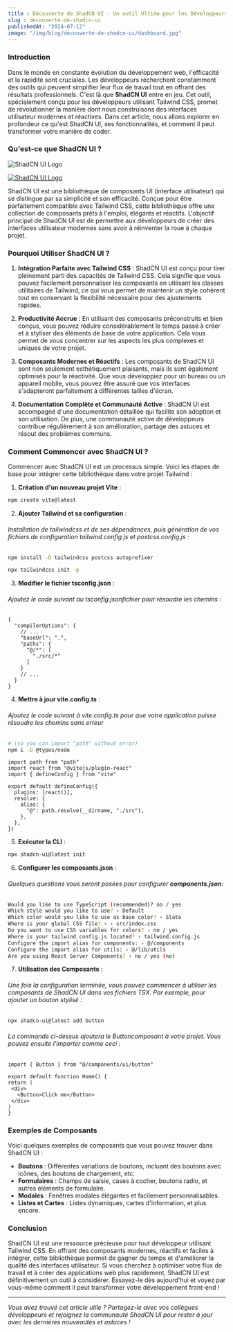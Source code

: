 ```yaml
---
title : Découverte de ShadCN UI - Un outil Ultime pour les Développeurs Tailwind
slug : decouverte-de-shadcn-ui
publishedAt: "2024-07-12"
image: "/img/blog/decouverte-de-shadcn-ui/dashboard.jpg"
---
```


### Introduction

Dans le monde en constante évolution du développement web, l'efficacité et la rapidité sont cruciales. Les développeurs recherchent constamment des outils qui peuvent simplifier leur flux de travail tout en offrant des résultats professionnels. C'est là que **ShadCN UI** entre en jeu. Cet outil, spécialement conçu pour les développeurs utilisant Tailwind CSS, promet de révolutionner la manière dont nous construisons des interfaces utilisateur modernes et réactives. Dans cet article, nous allons explorer en profondeur ce qu'est ShadCN UI, ses fonctionnalités, et comment il peut transformer votre manière de coder.

### Qu'est-ce que ShadCN UI ?

<img src="/img/blog/shadcn/dashboard.jpg" alt="ShadCN UI Logo" />

[![ShadCN UI Logo](/img/blog/decouverte-de-shadcn-ui/dashboard.jpg)](/img/blog/decouverte-de-shadcn-ui/dashboard.jpg)

ShadCN UI est une bibliothèque de composants UI (interface utilisateur) qui se distingue par sa simplicité et son efficacité. Conçue pour être parfaitement compatible avec Tailwind CSS, cette bibliothèque offre une collection de composants prêts à l'emploi, élégants et réactifs. L'objectif principal de ShadCN UI est de permettre aux développeurs de créer des interfaces utilisateur modernes sans avoir à réinventer la roue à chaque projet.

### Pourquoi Utiliser ShadCN UI ?

1. **Intégration Parfaite avec Tailwind CSS** : ShadCN UI est conçu pour tirer pleinement parti des capacités de Tailwind CSS. Cela signifie que vous pouvez facilement personnaliser les composants en utilisant les classes utilitaires de Tailwind, ce qui vous permet de maintenir un style cohérent tout en conservant la flexibilité nécessaire pour des ajustements rapides.

2. **Productivité Accrue** : En utilisant des composants préconstruits et bien conçus, vous pouvez réduire considérablement le temps passé à créer et à styliser des éléments de base de votre application. Cela vous permet de vous concentrer sur les aspects les plus complexes et uniques de votre projet.

3. **Composants Modernes et Réactifs** : Les composants de ShadCN UI sont non seulement esthétiquement plaisants, mais ils sont également optimisés pour la réactivité. Que vous développiez pour un bureau ou un appareil mobile, vous pouvez être assuré que vos interfaces s'adapteront parfaitement à différentes tailles d'écran.

4. **Documentation Complète et Communauté Active** : ShadCN UI est accompagné d'une documentation détaillée qui facilite son adoption et son utilisation. De plus, une communauté active de développeurs contribue régulièrement à son amélioration, partage des astuces et résout des problèmes communs.

### Comment Commencer avec ShadCN UI ?

Commencer avec ShadCN UI est un processus simple. Voici les étapes de base pour intégrer cette bibliothèque dans votre projet Tailwind :

1. **Création d'un nouveau projet Vite** :

  ```bash
  npm create vite@latest
  ```

2. **Ajouter Tailwind et sa configuration** :

###### Installation de tailwindcss et de ses dépendances, puis génération de vos fichiers de configuration tailwind.config.js et postcss.config.js :

```bash 
npm install -D tailwindcss postcss autoprefixer

npx tailwindcss init -p
```

3. **Modifier le fichier tsconfig.json** :
###### Ajoutez le code suivant au tsconfig.jsonfichier pour résoudre les chemins :

```tsx
{
  "compilerOptions": {
    // ...
    "baseUrl": ".",
    "paths": {
      "@/*": [
        "./src/*"
      ]
    }
    // ...
  }
}
```

4. **Mettre à jour vite.config.ts** :

###### Ajoutez le code suivant à vite.config.ts pour que votre application puisse résoudre les chemins sans erreur

```bash
# (so you can import "path" without error)
npm i -D @types/node
```
```tsx
import path from "path"
import react from "@vitejs/plugin-react"
import { defineConfig } from "vite"

export default defineConfig({
  plugins: [react()],
  resolve: {
    alias: {
      "@": path.resolve(__dirname, "./src"),
    },
  },
})
```

5. **Exécuter la CLI** :

```bash
npx shadcn-ui@latest init
```

6. **Configurer les composants.json** :

###### Quelques questions vous seront posées pour configurer **components.json**:

```bash
Would you like to use TypeScript (recommended)? no / yes
Which style would you like to use? › Default
Which color would you like to use as base color? › Slate
Where is your global CSS file? › › src/index.css
Do you want to use CSS variables for colors? › no / yes
Where is your tailwind.config.js located? › tailwind.config.js
Configure the import alias for components: › @/components
Configure the import alias for utils: › @/lib/utils
Are you using React Server Components? › no / yes (no)
```

7. **Utilisation des Composants** : 
###### Une fois la configuration terminée, vous pouvez commencer à utiliser les composants de ShadCN UI dans vos fichiers TSX. Par exemple, pour ajouter un bouton stylisé :


```bash
npx shadcn-ui@latest add button
```

   ###### La commande ci-dessus ajoutera le Buttoncomposant à votre projet. Vous pouvez ensuite l'importer comme ceci :
   ```tsx
   import { Button } from "@/components/ui/button"

export default function Home() {
  return (
    <div>
      <Button>Click me</Button>
    </div>
  )
}

   ```

### Exemples de Composants

Voici quelques exemples de composants que vous pouvez trouver dans ShadCN UI :

- **Boutons** : Différentes variations de boutons, incluant des boutons avec icônes, des boutons de chargement, etc.
- **Formulaires** : Champs de saisie, cases à cocher, boutons radio, et autres éléments de formulaire.
- **Modales** : Fenêtres modales élégantes et facilement personnalisables.
- **Listes et Cartes** : Listes dynamiques, cartes d'information, et plus encore.

### Conclusion

ShadCN UI est une ressource précieuse pour tout développeur utilisant Tailwind CSS. En offrant des composants modernes, réactifs et faciles à intégrer, cette bibliothèque permet de gagner du temps et d'améliorer la qualité des interfaces utilisateur. Si vous cherchez à optimiser votre flux de travail et à créer des applications web plus rapidement, ShadCN UI est définitivement un outil à considérer. Essayez-le dès aujourd'hui et voyez par vous-même comment il peut transformer votre développement front-end !

---

*Vous avez trouvé cet article utile ? Partagez-le avec vos collègues développeurs et rejoignez la communauté ShadCN UI pour rester à jour avec les dernières nouveautés et astuces !*